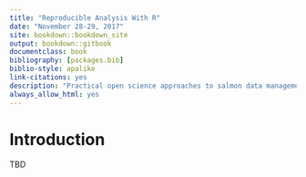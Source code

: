 ```yaml
--- 
title: "Reproducible Analysis With R"
date: "November 28-29, 2017"
site: bookdown::bookdown_site
output: bookdown::gitbook
documentclass: book
bibliography: [packages.bib]
biblio-style: apalike
link-citations: yes
description: "Practical open science approaches to salmon data management, analysis, and synthesis"
always_allow_html: yes
---
```


# Introduction

TBD
